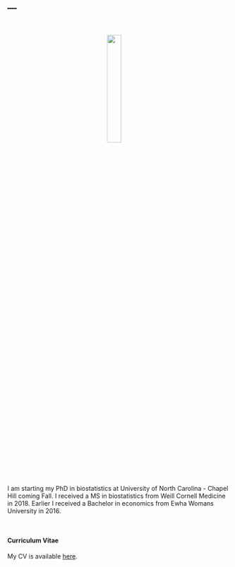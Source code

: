 ---
---
    
<link rel="stylesheet" href="styles.css" type="text/css">

<br>

<p align="center">
<img src="images/jieunprk.jpg" style="width:25%; border:0px solid; margin-right: 20px" align="center">
</p>
<br>

I am starting my PhD in biostatistics at University of North Carolina - Chapel Hill coming Fall. I received a MS in biostatistics from Weill Cornell Medicine in 2018. Earlier I received a Bachelor in economics from Ewha Womans University in 2016.

<br>

#### Curriculum Vitae

My CV is available [here](./CV_082919.pdf).

